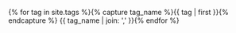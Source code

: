 ---
---
  {% for tag in site.tags %}{% capture tag_name %}{{ tag | first }}{% endcapture %} {{ tag_name | join: ',' }}{% endfor %}
